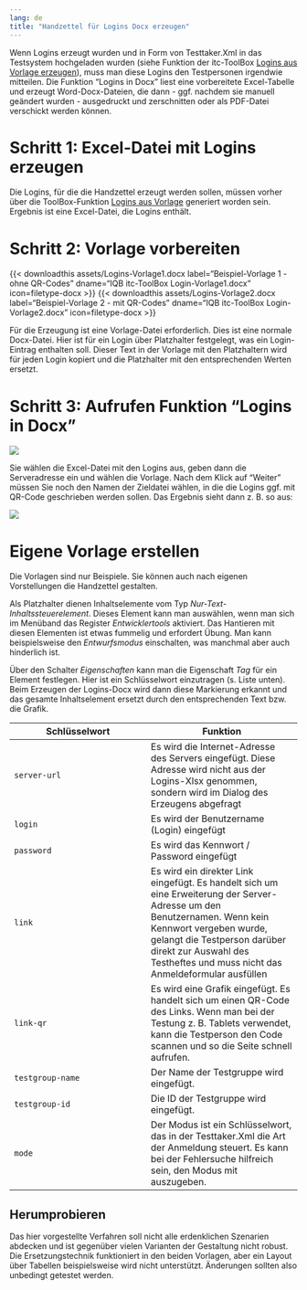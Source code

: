 ```yaml
---
lang: de
title: "Handzettel für Logins Docx erzeugen"
---
```


Wenn Logins erzeugt wurden und in Form von Testtaker.Xml in das Testsystem hochgeladen wurden (siehe Funktion der itc-ToolBox [Logins aus Vorlage erzeugen](logins-generate.qmd)), muss man diese Logins den Testpersonen irgendwie mitteilen. Die Funktion "Logins in Docx" liest eine vorbereitete Excel-Tabelle und erzeugt Word-Docx-Dateien, die dann - ggf. nachdem sie manuell geändert wurden - ausgedruckt und zerschnitten oder als PDF-Datei verschickt werden können.

# Schritt 1: Excel-Datei mit Logins erzeugen

Die Logins, für die die Handzettel erzeugt werden sollen, müssen vorher über die ToolBox-Funktion [Logins aus Vorlage](logins-generate.qmd) generiert worden sein. Ergebnis ist eine Excel-Datei, die Logins enthält.

# Schritt 2: Vorlage vorbereiten

{{< downloadthis assets/Logins-Vorlage1.docx label="Beispiel-Vorlage 1 - ohne QR-Codes" dname="IQB itc-ToolBox Login-Vorlage1.docx" icon=filetype-docx >}}
{{< downloadthis assets/Logins-Vorlage2.docx label="Beispiel-Vorlage 2 - mit QR-Codes" dname="IQB itc-ToolBox Login-Vorlage2.docx" icon=filetype-docx >}}

Für die Erzeugung ist eine Vorlage-Datei erforderlich. Dies ist eine normale Docx-Datei. Hier ist für ein Login über Platzhalter festgelegt, was ein Login-Eintrag enthalten soll. Dieser Text in der Vorlage mit den Platzhaltern wird für jeden Login kopiert und die Platzhalter mit den entsprechenden Werten ersetzt.

# Schritt 3: Aufrufen Funktion "Logins in Docx"

![](assets/generate-logins-2.jpg)

Sie wählen die Excel-Datei mit den Logins aus, geben dann die Serveradresse ein und wählen die Vorlage. Nach dem Klick auf "Weiter" müssen Sie noch den Namen der Zieldatei wählen, in die die Logins ggf. mit QR-Code geschrieben werden sollen. Das Ergebnis sieht dann z. B. so aus:

![](assets/generate-logins-3.jpg){.border}

# Eigene Vorlage erstellen

Die Vorlagen sind nur Beispiele. Sie können auch nach eigenen Vorstellungen die Handzettel gestalten.

Als Platzhalter dienen Inhaltselemente vom Typ *Nur-Text-Inhaltssteuerelement*. Dieses Element kann man auswählen, wenn man sich im Menüband das Register *Entwicklertools* aktiviert. Das Hantieren mit diesen Elementen ist etwas fummelig und erfordert Übung. Man kann beispielsweise den *Entwurfsmodus* einschalten, was manchmal aber auch hinderlich ist.

Über den Schalter *Eigenschaften* kann man die Eigenschaft *Tag* für ein Element festlegen. Hier ist ein Schlüsselwort einzutragen (s. Liste unten). Beim Erzeugen der Logins-Docx wird dann diese Markierung erkannt und das gesamte Inhaltselement ersetzt durch den entsprechenden Text bzw. die Grafik.

| Schlüsselwort | Funktion |
| -------- | --------- |
| `server-url` | Es wird die Internet-Adresse des Servers eingefügt. Diese Adresse wird nicht aus der Logins-Xlsx genommen, sondern wird im Dialog des Erzeugens abgefragt |
| `login` | Es wird der Benutzername (Login) eingefügt |
| `password` | Es wird das Kennwort / Password eingefügt |
| `link` | Es wird ein direkter Link eingefügt. Es handelt sich um eine Erweiterung der Server-Adresse um den Benutzernamen. Wenn kein Kennwort vergeben wurde, gelangt die Testperson darüber direkt zur Auswahl des Testheftes und muss nicht das Anmeldeformular ausfüllen |
| `link-qr` | Es wird eine Grafik eingefügt. Es handelt sich um einen QR-Code des Links. Wenn man bei der Testung z. B. Tablets verwendet, kann die Testperson den Code scannen und so die Seite schnell aufrufen. |
| `testgroup-name` | Der Name der Testgruppe wird eingefügt. |
| `testgroup-id` | Die ID der Testgruppe wird eingefügt. |
| `mode` | Der Modus ist ein Schlüsselwort, das in der Testtaker.Xml die Art der Anmeldung steuert. Es kann bei der Fehlersuche hilfreich sein, den Modus mit auszugeben. |


::: {.callout-tip}
## Herumprobieren

Das hier vorgestellte Verfahren soll nicht alle erdenklichen Szenarien abdecken und ist gegenüber vielen Varianten der Gestaltung nicht robust. Die Ersetzungstechnik funktioniert in den beiden Vorlagen, aber ein Layout über Tabellen beispielsweise wird nicht unterstützt. Änderungen sollten also unbedingt getestet werden.
:::
